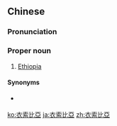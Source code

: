 ==Chinese==
{{zh-forms|s=衣索比亚|gloss=-}}

===Pronunciation===
{{zh-pron
|m=Yīsuǒbǐ亞
|c=ji1 sok3 bei2 aa3
|cat=pn
}}

===Proper noun===
{{zh-proper noun}}

# {{lb|zh|Taiwan}} [[Ethiopia]]

====Synonyms====
* {{qualifier|Mainland China}} {{zh-l|埃塞俄比亞}}

{{zh-cat|Countries}}

[[ko:衣索比亞]]
[[ja:衣索比亞]]
[[zh:衣索比亞]]